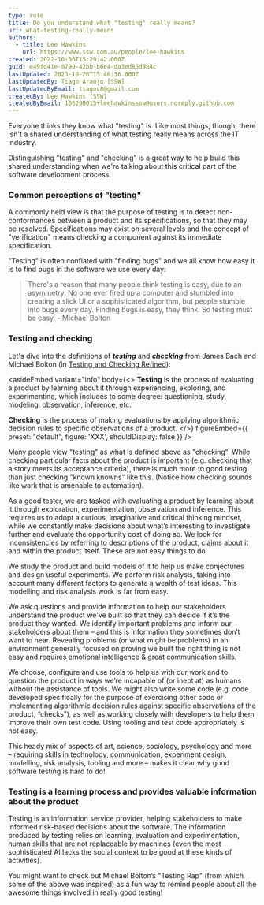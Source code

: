 ```yaml
---
type: rule
title: Do you understand what "testing" really means?
uri: what-testing-really-means
authors:
  - title: Lee Hawkins
    url: https://www.ssw.com.au/people/lee-hawkins
created: 2022-10-06T15:29:42.000Z
guid: e49fd41e-0790-42bb-b6e4-da3ed85d984c
lastUpdated: 2023-10-26T15:46:36.000Z
lastUpdatedBy: Tiago Araújo [SSW]
lastUpdatedByEmail: tiagov8@gmail.com
createdBy: Lee Hawkins [SSW]
createdByEmail: 106290015+leehawkinsssw@users.noreply.github.com
---
```

Everyone thinks they know what "testing" is. Like most things, though, there isn't a shared understanding of what testing really means across the IT industry.

Distinguishing "testing" and "checking" is a great way to help build this shared understanding when we're talking about this critical part of the software development process.
### Common perceptions of "testing"

A commonly held view is that the purpose of testing is to detect non-conformances between a product and its specifications, so that they may be resolved. Specifications may exist on several levels and the concept of "verification" means checking a component against its immediate specification.

"Testing" is often conflated with "finding bugs" and we all know how easy it is to find bugs in the software we use every day:


> There's a reason that many people think testing is easy, due to an asymmetry. No one ever fired up a computer and stumbled into creating a slick UI or a sophisticated algorithm, but people stumble into bugs every day. Finding bugs is easy, they think. So testing must be easy.
>     - Michael Bolton

### Testing and checking

Let's dive into the definitions of ***testing*** and ***checking*** from James Bach and Michael Bolton (in [Testing and Checking Refined](https://www.satisfice.com/blog/archives/856)):

<asideEmbed
  variant="info"
  body={<>
    **Testing** is the process of evaluating a product by learning about it through experiencing, exploring, and experimenting, which includes to some degree: questioning, study, modeling, observation, inference, etc.

**Checking** is the process of making evaluations by applying algorithmic decision rules to specific observations of a product.
  </>}
  figureEmbed={{
    preset: "default",
    figure: 'XXX',
    shouldDisplay: false
  }}
/>

Many people view "testing" as what is defined above as "checking". While checking particular facts about the product is important (e.g. checking that a  story meets its acceptance criteria), there is much more to good testing than just checking "known knowns" like this. (Notice how checking sounds like work that is amenable to automation).

As a good tester, we are tasked with evaluating a product by learning about it through exploration, experimentation, observation and inference. This requires us to adopt a curious, imaginative and critical thinking mindset, while we constantly make decisions about what’s interesting to investigate further and evaluate the opportunity cost of doing so. We look for inconsistencies by referring to descriptions of the product, claims about it and within the product itself. These are not easy things to do.

We study the product and build models of it to help us make conjectures and design useful experiments. We perform risk analysis, taking into account many different factors to generate a wealth of test ideas. This modelling and risk analysis work is far from easy.

We ask questions and provide information to help our stakeholders understand the product we've built so that they can decide if it’s the product they wanted. We identify important problems and inform our stakeholders about them – and this is information they sometimes don’t want to hear. Revealing problems (or what might be problems) in an environment generally focused on proving we built the right thing is not easy and requires emotional intelligence & great communication skills.

We choose, configure and use tools to help us with our work and to question the product in ways we’re incapable of (or inept at) as humans without the assistance of tools. We might also write some code (e.g. code developed specifically for the purpose of exercising other code or implementing algorithmic decision rules against specific observations of the product, “checks”), as well as working closely with developers to help them improve their own test code. Using tooling and test code appropriately is not easy.

This heady mix of aspects of art, science, sociology, psychology and more – requiring skills in technology, communication, experiment design, modelling, risk analysis, tooling and more – makes it clear why good software testing is hard to do!

### Testing is a learning process and provides valuable information about the product

Testing is an information service provider, helping stakeholders to make informed risk-based decisions about the software. The information produced by testing relies on learning, evaluation and experimentation, human skills that are not replaceable by machines (even the most sophisticated AI lacks the social context to be good at these kinds of activities).

You might want to check out Michael Bolton’s "Testing Rap" (from which some of the above was inspired) as a fun way to remind people about all the awesome things involved in really good testing!

<youtubeEmbed url="https://youtu.be/KePxuKpwqoI" description="Video: Michael Bolton's Hamilton Inspired Rap From TestBash Manchester (2 min)" />
